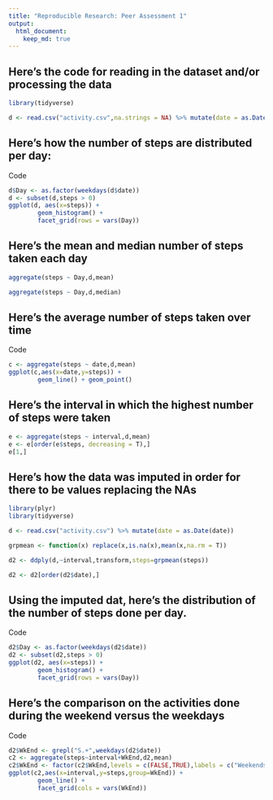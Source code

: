```yaml
---
title: "Reproducible Research: Peer Assessment 1"
output: 
  html_document:
    keep_md: true
---
```



## Here's the code for reading in the dataset and/or processing the data

```r

library(tidyverse)

```


```r

d <- read.csv("activity.csv",na.strings = NA) %>% mutate(date = as.Date(date)) %>% na.omit()

```

## Here's how the number of steps are distributed per day:

Code
```r

d$Day <- as.factor(weekdays(d$date))
d <- subset(d,steps > 0)
ggplot(d, aes(x=steps)) +
        geom_histogram() +
        facet_grid(rows = vars(Day))

```

## Here's the mean and median number of steps taken each day

```r
aggregate(steps ~ Day,d,mean)

aggregate(steps ~ Day,d,median)

```


## Here's the average number of steps taken over time
Code
```r

c <- aggregate(steps ~ date,d,mean)
ggplot(c,aes(x=date,y=steps)) +
        geom_line() + geom_point()

```


## Here's the interval in which the highest number of steps were taken

```r
e <- aggregate(steps ~ interval,d,mean)
e <- e[order(e$steps, decreasing = T),]
e[1,]

```



## Here's how the data was imputed in order for there to be values replacing the NAs

```r

library(plyr)
library(tidyverse)

```


```r

d <- read.csv("activity.csv") %>% mutate(date = as.Date(date))

grpmean <- function(x) replace(x,is.na(x),mean(x,na.rm = T))

d2 <- ddply(d,~interval,transform,steps=grpmean(steps))

d2 <- d2[order(d2$date),]

```

## Using the imputed dat, here's the distribution of the number of steps done per day.

Code
```r

d2$Day <- as.factor(weekdays(d2$date))
d2 <- subset(d2,steps > 0)
ggplot(d2, aes(x=steps)) +
        geom_histogram() +
        facet_grid(rows = vars(Day))

```


## Here's the comparison on the activities done during the weekend versus the weekdays

Code
```r

d2$WkEnd <- grepl("S.+",weekdays(d2$date))
c2 <- aggregate(steps~interval+WkEnd,d2,mean)
c2$WkEnd <- factor(c2$WkEnd,levels = c(FALSE,TRUE),labels = c("Weekends","Weekdays"))
ggplot(c2,aes(x=interval,y=steps,group=WkEnd)) +
        geom_line() +
        facet_grid(cols = vars(WkEnd))

```

